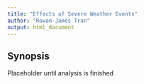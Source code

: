 ```yaml
---
title: "Effects of Severe Weather Events"
author: "Rowan-James Tran"
output: html_document
---
```


## Synopsis
Placeholder until analysis is finished